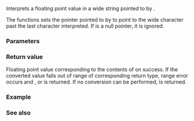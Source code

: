 {{cpp/title|wcstof|wcstod|wcstold}}
{{cpp/string/wide/navbar}}
{{dcl begin}}
{{dcl header|cwchar}}
{{dcl|since=c++11|
float       wcstof( const wchar_t* str, wchar_t** str_end );           
}}
{{dcl| 
double      wcstod( const wchar_t* str, wchar_t** str_end );
}}
{{dcl|since=c++11|
long double wcstold( const wchar_t* str, wchar_t** str_end );
}}
{{dcl end}}

Interprets a floating point value in a wide string pointed to by {{c|str}}.

{{cpp/string/cvt str2float|wide}}

The functions sets the pointer pointed to by {{c|str_end}} to point to the wide character past the last character interpreted. If {{c|str_end}} is a null pointer, it is ignored.

===Parameters===
{{par begin}}
{{par|str|pointer to the null-terminated wide string to be interpreted}}
{{par|str_end|pointer to a pointer to a wide character}}
{{par end}}

===Return value===
Floating point value corresponding to the contents of {{c|str}} on success. If the converted value falls out of range of corresponding return type, range error occurs and {{lc|HUGE_VAL}}, {{lc|HUGE_VALF}} or {{lc|HUGE_VALL}} is returned. If no conversion can be performed, {{c|0}} is returned.

===Example===
{{example
|code=
#include &lt;cerrno&gt;
#include &lt;clocale&gt;
#include &lt;cwchar&gt;
#include &lt;iostream&gt;
#include &lt;string&gt;

int main()
{
    const wchar_t* p = L"111.11 -2.22 0X1.BC70A3D70A3D7P+6 -Inf 1.18973e+4932zzz";
    wchar_t* end;
    std::wcout &lt;&lt; "Parsing L\"" &lt;&lt; p &lt;&lt; "\":\n";
    for (double f = std::wcstod(p, &amp;end); p != end; f = std::wcstod(p, &amp;end))
    {
        std::wcout &lt;&lt; "  '" &lt;&lt; std::wstring(p, end-p) &lt;&lt; "' -&gt; ";
        p = end;
        if (errno == ERANGE)
        {
            std::wcout &lt;&lt; "range error, got ";
            errno = 0;
        }
        std::wcout &lt;&lt; f &lt;&lt; '\n';
    }
    
    if (std::setlocale(LC_NUMERIC, "de_DE.utf8"))
    {
        std::wcout &lt;&lt; L"With de_DE.utf8 locale:\n";
        std::wcout &lt;&lt; L"  '123.45' -&gt; " &lt;&lt; std::wcstod(L"123.45", 0) &lt;&lt; L'\n';
        std::wcout &lt;&lt; L"  '123,45' -&gt; " &lt;&lt; std::wcstod(L"123,45", 0) &lt;&lt; L'\n';
    }
}
|output=
Parsing L"111.11 -2.22 0X1.BC70A3D70A3D7P+6 -Inf 1.18973e+4932zzz":
  '111.11' -&gt; 111.11
  ' -2.22' -&gt; -2.22
  ' 0X1.BC70A3D70A3D7P+6' -&gt; 111.11
  ' -Inf' -&gt; -inf
  ' 1.18973e+4932' -&gt; range error, got inf
With de_DE.utf8 locale:
  '123.45' -&gt; 123
  '123,45' -&gt; 123.45
}}

===See also===
{{dsc begin}}
{{dsc inc|cpp/string/byte/dsc strtof}}
{{dsc see c|c/string/wide/wcstof}}
{{dsc end}}

{{langlinks|de|es|fr|it|ja|pt|ru|zh}}